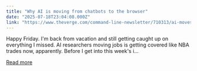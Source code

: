 ```yaml
---
title: "Why AI is moving from chatbots to the browser"
date: "2025-07-18T23:04:08.000Z"
link: "https://www.theverge.com/command-line-newsletter/710313/ai-moves-chatbots-to-web-browser-chatgpt-agent-perplexity-comet"
---
```


Happy Friday. I'm back from vacation and still getting caught up on everything I missed. AI researchers moving jobs is getting covered like NBA trades now, apparently. 
Before I get into this week's i...

[Read more](https://www.theverge.com/command-line-newsletter/710313/ai-moves-chatbots-to-web-browser-chatgpt-agent-perplexity-comet)
